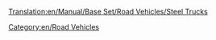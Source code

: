 [[Translation:en/Manual/Base Set/Road Vehicles/Steel Trucks]]

{{en/RoadVehicle|name     = Balogh Steel Truck
  |img      =en/Balogh Steel Truck.png|price    = £4,592 ($9,184)
  |speed    = 30 mph (48 km/h)
  |annual   = £421 ($842)
  |designed = 1936
  |life     = 15
  |capacity = 15 tonnes of steel
}}
{{en/RoadVehicle|name     = Uhl Steel Truck
  |img      =en/Uhl Steel Truck.png|price    = £5,535 ($11,070) 
  |speed    = 55 mph (88 km/h)
  |annual   = £787 ($1,574)
  |designed = 1978
  |life     = 15
  |capacity = 18 tonnes of steel
}}
{{en/RoadVehicle|name     = Kelling Steel Truck
  |img      =en/Kelling Steel Truck.png|price    = £5,945 ($11,890) 
  |speed    = 70 mph (112 km/h)
  |annual   = £1,125 ($2,250)
  |designed = 2007
  |life     = 15
  |capacity = 20 tonnes of steel
}}

[[Category:en/Road Vehicles]]
